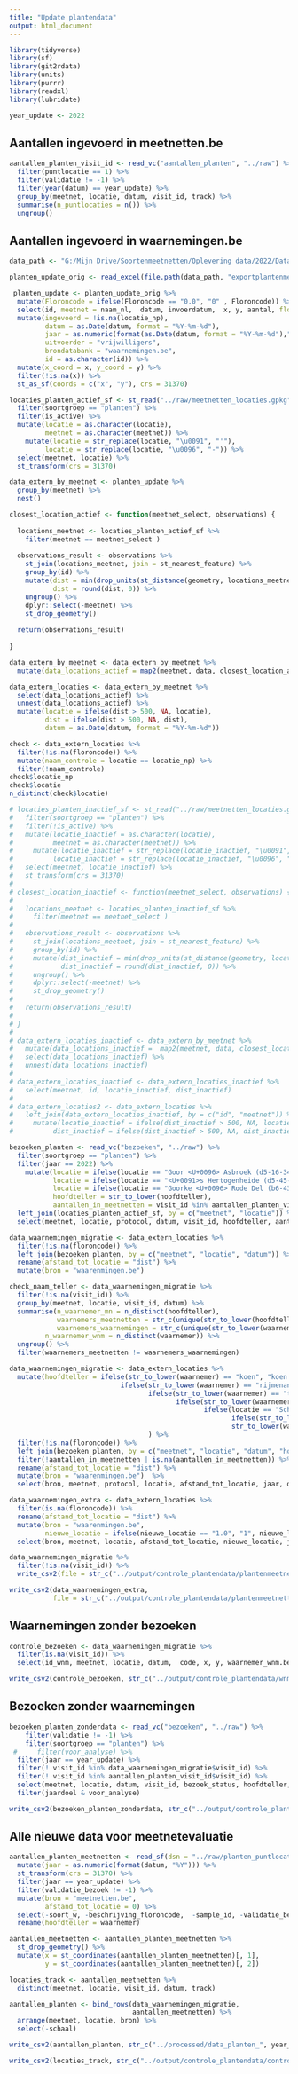 ```yaml
---
title: "Update plantendata"
output: html_document
---
```


```r
library(tidyverse)
library(sf)
library(git2rdata)
library(units)
library(purrr)
library(readxl)
library(lubridate)

year_update <- 2022
```

## Aantallen ingevoerd in meetnetten.be

```r
aantallen_planten_visit_id <- read_vc("aantallen_planten", "../raw") %>%
  filter(puntlocatie == 1) %>%
  filter(validatie != -1) %>%
  filter(year(datum) == year_update) %>%
  group_by(meetnet, locatie, datum, visit_id, track) %>%
  summarise(n_puntlocaties = n()) %>%
  ungroup()
```



## Aantallen ingevoerd in waarnemingen.be

```r
data_path <- "G:/Mijn Drive/Soortenmeetnetten/Oplevering data/2022/Data niet in Meetnetten.be/Planten - Oplevering data Meetnetten 2022"

planten_update_orig <- read_excel(file.path(data_path, "exportplantenmeetnet2022_oplevering15december.xlsx"))

 planten_update <- planten_update_orig %>%
  mutate(Floroncode = ifelse(Floroncode == "0.0", "0" , Floroncode)) %>% 
  select(id, meetnet = naam_nl,  datum, invoerdatum,  x, y, aantal, floroncode = Floroncode, typewaarneming, waarnemer = wnr, status, locatie_np = Meetnet, opm = bijzonderheden, nieuwe_locatie = `nieuwe locatie`)%>%
  mutate(ingevoerd = !is.na(locatie_np),
         datum = as.Date(datum, format = "%Y-%m-%d"),
         jaar = as.numeric(format(as.Date(datum, format = "%Y-%m-%d"),"%Y")),
         uitvoerder = "vrijwilligers",
         brondatabank = "waarnemingen.be",
         id = as.character(id)) %>%
  mutate(x_coord = x, y_coord = y) %>%
  filter(!is.na(x)) %>%
  st_as_sf(coords = c("x", "y"), crs = 31370)

```



```r

locaties_planten_actief_sf <- st_read("../raw/meetnetten_locaties.gpkg", "locaties") %>%
  filter(soortgroep == "planten") %>%
  filter(is_active) %>%
  mutate(locatie = as.character(locatie),
         meetnet = as.character(meetnet)) %>%
    mutate(locatie = str_replace(locatie, "\u0091", "'"),
         locatie = str_replace(locatie, "\u0096", "-")) %>%
  select(meetnet, locatie) %>%
  st_transform(crs = 31370) 

data_extern_by_meetnet <- planten_update %>%
  group_by(meetnet) %>%
  nest()

closest_location_actief <- function(meetnet_select, observations) {
  
  locations_meetnet <- locaties_planten_actief_sf %>%
    filter(meetnet == meetnet_select )
  
  observations_result <- observations %>%
    st_join(locations_meetnet, join = st_nearest_feature) %>%
    group_by(id) %>%
    mutate(dist = min(drop_units(st_distance(geometry, locations_meetnet))),
           dist = round(dist, 0)) %>%
    ungroup() %>%
    dplyr::select(-meetnet) %>%
    st_drop_geometry()
  
  return(observations_result)
            
}

data_extern_by_meetnet <- data_extern_by_meetnet %>%
  mutate(data_locations_actief = map2(meetnet, data, closest_location_actief))

data_extern_locaties <- data_extern_by_meetnet %>%
  select(data_locations_actief) %>%
  unnest(data_locations_actief) %>%
  mutate(locatie = ifelse(dist > 500, NA, locatie),
         dist = ifelse(dist > 500, NA, dist),
         datum = as.Date(datum, format = "%Y-%m-%d"))

check <- data_extern_locaties %>%
  filter(!is.na(floroncode)) %>%
  mutate(naam_controle = locatie == locatie_np) %>%
  filter(!naam_controle)
check$locatie_np
check$locatie
n_distinct(check$locatie)

# locaties_planten_inactief_sf <- st_read("../raw/meetnetten_locaties.gpkg", "locaties") %>%
#   filter(soortgroep == "planten") %>%
#   filter(!is_active) %>%
#   mutate(locatie_inactief = as.character(locatie),
#          meetnet = as.character(meetnet)) %>%
#     mutate(locatie_inactief = str_replace(locatie_inactief, "\u0091", "'"),
#          locatie_inactief = str_replace(locatie_inactief, "\u0096", "-")) %>%
#   select(meetnet, locatie_inactief) %>%
#   st_transform(crs = 31370) 
# 
# closest_location_inactief <- function(meetnet_select, observations) {
#   
#   locations_meetnet <- locaties_planten_inactief_sf %>%
#     filter(meetnet == meetnet_select )
#   
#   observations_result <- observations %>%
#     st_join(locations_meetnet, join = st_nearest_feature) %>%
#     group_by(id) %>%
#     mutate(dist_inactief = min(drop_units(st_distance(geometry, locations_meetnet))),
#            dist_inactief = round(dist_inactief, 0)) %>%
#     ungroup() %>%
#     dplyr::select(-meetnet) %>%
#     st_drop_geometry()
#   
#   return(observations_result)
#             
# }
# 
# data_extern_locaties_inactief <- data_extern_by_meetnet %>%
#   mutate(data_locations_inactief =  map2(meetnet, data, closest_location_inactief)) %>% 
#   select(data_locations_inactief) %>%
#   unnest(data_locations_inactief)
# 
# data_extern_locaties_inactief <- data_extern_locaties_inactief %>%
#   select(meetnet, id, locatie_inactief, dist_inactief)
# 
# data_extern_locaties2 <- data_extern_locaties %>%
#   left_join(data_extern_locaties_inactief, by = c("id", "meetnet")) %>%
#     mutate(locatie_inactief = ifelse(dist_inactief > 500, NA, locatie_inactief),
#          dist_inactief = ifelse(dist_inactief > 500, NA, dist_inactief))
```

```r

bezoeken_planten <- read_vc("bezoeken", "../raw") %>%
  filter(soortgroep == "planten") %>%
  filter(jaar == 2022) %>%
    mutate(locatie = ifelse(locatie == "Goor <U+0096> Asbroek (d5-16-34)", "Goor - Asbroek (d5-16-34)", locatie),
           locatie = ifelse(locatie == "<U+0091>s Hertogenheide (d5-45-24)", "'s Hertogenheide (d5-45-24)", locatie),
           locatie = ifelse(locatie == "Goorke <U+0096> Rode Del (b6-43-31)", "Goorke - Rode Del (b6-43-31)", locatie),
           hoofdteller = str_to_lower(hoofdteller),
           aantallen_in_meetnetten = visit_id %in% aantallen_planten_visit_id$visit_id) %>%
  left_join(locaties_planten_actief_sf, by = c("meetnet", "locatie")) %>%
  select(meetnet, locatie, protocol, datum, visit_id, hoofdteller, aantallen_in_meetnetten)

data_waarnemingen_migratie <- data_extern_locaties %>%
  filter(!is.na(floroncode)) %>%
  left_join(bezoeken_planten, by = c("meetnet", "locatie", "datum")) %>%
  rename(afstand_tot_locatie = "dist") %>%
  mutate(bron = "waarenmingen.be") 

check_naam_teller <- data_waarnemingen_migratie %>%
  filter(!is.na(visit_id)) %>%
  group_by(meetnet, locatie, visit_id, datum) %>%
  summarise(n_waarnemer_mn = n_distinct(hoofdteller),
            waarnemers_meetnetten = str_c(unique(str_to_lower(hoofdteller)), collapse = ";"),
            waarnemers_waarnemingen = str_c(unique(str_to_lower(waarnemer)), collapse = ";"),
         n_waarnemer_wnm = n_distinct(waarnemer)) %>%
  ungroup() %>%
  filter(waarnemers_meetnetten != waarnemers_waarnemingen)

data_waarnemingen_migratie <- data_extern_locaties %>%
  mutate(hoofdteller = ifelse(str_to_lower(waarnemer) == "koen", "koen verhoeyen",
                            ifelse(str_to_lower(waarnemer) == "rijmenans gilbert", "gilbert rijmenans",
                                   ifelse(str_to_lower(waarnemer) == "thomas", "thomas gyselinck",
                                          ifelse(str_to_lower(waarnemer) == "christine verscheure en eckhart kuijken", "christine verscheure",
                                                 ifelse(locatie == "Scheldeoever7 (Schellebelle-Uitbergen)", "robbert schepers",
                                                        ifelse(str_to_lower(waarnemer) == "nsg beneden-dijle", "marie-louise selleslach",
                                                        str_to_lower(waarnemer)))))))
                                   ) %>%
  filter(!is.na(floroncode)) %>%
  left_join(bezoeken_planten, by = c("meetnet", "locatie", "datum", "hoofdteller")) %>%
  filter(!aantallen_in_meetnetten | is.na(aantallen_in_meetnetten)) %>%
  rename(afstand_tot_locatie = "dist") %>%
  mutate(bron = "waarenmingen.be")  %>%
  select(bron, meetnet, protocol, locatie, afstand_tot_locatie, jaar, datum, hoofdteller, waarnemer_wnm.be = waarnemer, id_wnm = id, code = floroncode,  aantal, x =x_coord, y = y_coord, visit_id, opm)

data_waarnemingen_extra <- data_extern_locaties %>%
  filter(is.na(floroncode)) %>%
  rename(afstand_tot_locatie = "dist") %>%
  mutate(bron = "waarenmingen.be",
         nieuwe_locatie = ifelse(nieuwe_locatie == "1.0", "1", nieuwe_locatie)) %>%
  select(bron, meetnet, locatie, afstand_tot_locatie, nieuwe_locatie, jaar, datum, waarnemer, id_wnm = id,  code = floroncode,  aantal, x = x_coord, y = y_coord, opm)

data_waarnemingen_migratie %>%
  filter(!is.na(visit_id)) %>%
  write_csv2(file = str_c("../output/controle_plantendata/plantenmeetnetten_migratie_", year_update, ".csv", na = ""))

write_csv2(data_waarnemingen_extra, 
           file = str_c("../output/controle_plantendata/plantenmeetnetten_extra_", year_update, ".csv", na = ""))
```

## Waarnemingen zonder bezoeken

```r

controle_bezoeken <- data_waarnemingen_migratie %>%
  filter(is.na(visit_id)) %>%
  select(id_wnm, meetnet, locatie, datum,  code, x, y, waarnemer_wnm.be, opm)

write_csv2(controle_bezoeken, str_c("../output/controle_plantendata/wnm_planten_zonderbezoeken_", year_update, ".csv"))
```

## Bezoeken zonder waarnemingen

```r

bezoeken_planten_zonderdata <- read_vc("bezoeken", "../raw") %>%
    filter(validatie != -1) %>%
    filter(soortgroep == "planten") %>%
 #     filter(voor_analyse) %>%
  filter(jaar == year_update) %>%
  filter(! visit_id %in% data_waarnemingen_migratie$visit_id) %>%
  filter(! visit_id %in% aantallen_planten_visit_id$visit_id) %>%
  select(meetnet, locatie, datum, visit_id, bezoek_status, hoofdteller, notes, voor_analyse, jaardoel) %>%
  filter(jaardoel & voor_analyse)

write_csv2(bezoeken_planten_zonderdata, str_c("../output/controle_plantendata/bezoeken_planten_zonderwnm_", year_update, ".csv"))
```

## Alle nieuwe data voor meetnetevaluatie

```r
aantallen_planten_meetnetten <- read_sf(dsn = "../raw/planten_puntlocaties.gpkg", "planten_puntlocaties") %>%
  mutate(jaar = as.numeric(format(datum, "%Y"))) %>%
  st_transform(crs = 31370) %>%
  filter(jaar == year_update) %>%
  filter(validatie_bezoek != -1) %>%
  mutate(bron = "meetnetten.be",
         afstand_tot_locatie = 0) %>%
  select(-soort_w, -beschrijving_floroncode,  -sample_id, -validatie_bezoek) %>%
  rename(hoofdteller = waarnemer)

aantallen_meetnetten <- aantallen_planten_meetnetten %>%
  st_drop_geometry() %>%
  mutate(x = st_coordinates(aantallen_planten_meetnetten)[, 1],
         y = st_coordinates(aantallen_planten_meetnetten)[, 2])

locaties_track <- aantallen_meetnetten %>%
  distinct(meetnet, locatie, visit_id, datum, track)

aantallen_planten <- bind_rows(data_waarnemingen_migratie,
                               aantallen_meetnetten) %>%
  arrange(meetnet, locatie, bron) %>%
  select(-schaal)

write_csv2(aantallen_planten, str_c("../processed/data_planten_", year_update,".csv",  na = ""))

write_csv2(locaties_track, str_c("../output/controle_plantendata/controle_tracks_", year_update, ".csv"), na = "")
```



